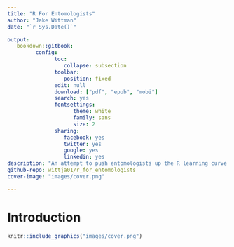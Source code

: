 ```yaml
---
title: "R For Entomologists"
author: "Jake Wittman"
date: "`r Sys.Date()`"

output: 
   bookdown::gitbook:
         config:
               toc:
                  collapse: subsection
               toolbar:
                  position: fixed
               edit: null
               download: ["pdf", "epub", "mobi"]
               search: yes
               fontsettings:
                     theme: white
                     family: sans
                     size: 2
               sharing:
                  facebook: yes
                  twitter: yes
                  google: yes
                  linkedin: yes
description: "An attempt to push entomologists up the R learning curve and reduce R anxiety."
github-repo: wittja01/r_for_entomologists
cover-image: "images/cover.png"

---
```

# Introduction

```r
knitr::include_graphics("images/cover.png")
```